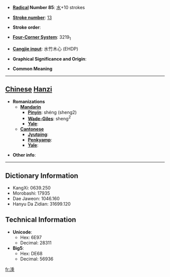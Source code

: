 * '''[[Wiktionary:Chinese radical index| Radical]] Number 85''': [[Wiktionary:Chinese radical index 水|水]]+10 strokes

* '''[[Wiktionary:Chinese total strokes index|Stroke number]]''': [[Wiktionary:Chinese total strokes index 13|13]]

* '''Stroke order''': 

* '''[[Wiktionary:Chinese four corner index|Four-Corner System]]''': 3219<sub>1</sub>

* '''[[Wiktionary:Chinese Cangjie index|Cangjie input]]''': 水竹木心 (EHDP)

* '''Graphical Significance and Origin''': 

* '''Common Meaning'''

----

== [[Chinese]] [[Hanzi]] ==

* '''Romanizations'''
** '''[[Mandarin]]'''
*** '''[[Pinyin]]''': shéng (sheng2)
*** '''[[Wade-Giles]]''': sheng<sup>2</sup>
*** '''[[Yale]]''': 
** '''[[Cantonese]]'''
*** '''[[Jyutping]]''':
*** '''[[Penkyamp]]''': 
*** '''[[Yale]]''': 

* '''Other info''': 

----

== Dictionary Information ==

* KangXi: 0639.250
* Morobashi: 17935
* Dae Jaweon: 1046.160
* Hanyu Da Zidian: 31699.120

== Technical Information ==

* '''Unicode''':
** Hex: 6E97
** Decimal: 28311
* '''Big5''':
** Hex: DE68
** Decimal: 56936

[[fr:溗]]